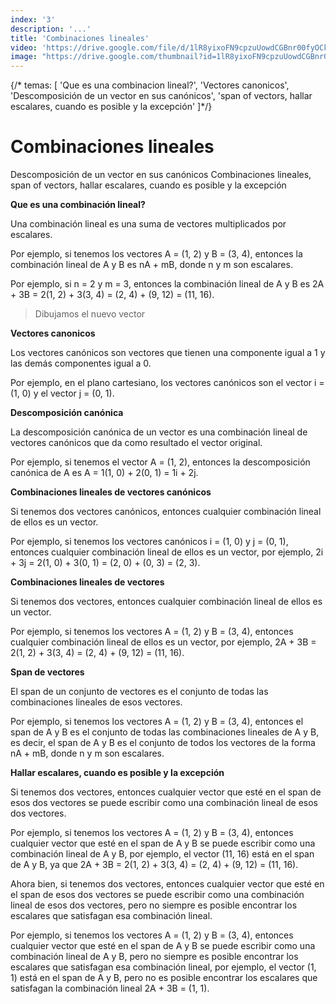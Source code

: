 ```yaml
---
index: '3'
description: '...'
title: 'Combinaciones lineales'
video: 'https://drive.google.com/file/d/1lR8yixoFN9cpzuUowdCGBnr00fyOCkv2/preview'
image: "https://drive.google.com/thumbnail?id=1lR8yixoFN9cpzuUowdCGBnr00fyOCkv2"
---
```


{/* temas: [
    'Que es una combinacion lineal?',
    'Vectores canonicos',
    'Descomposición de un vector en sus canónicos',
    'span of vectors, hallar escalares, cuando es posible y la excepción'
]*/}

# Combinaciones lineales

Descomposición de un vector en sus canónicos
Combinaciones lineales, span of vectors, hallar escalares, cuando es posible y la excepción


**Que es una combinación lineal?**

Una combinación lineal es una suma de vectores multiplicados por escalares.

Por ejemplo, si tenemos los vectores A = (1, 2) y B = (3, 4), entonces la combinación lineal de A y B es nA + mB, donde n y m son escalares.

Por ejemplo, si n = 2 y m = 3, entonces la combinación lineal de A y B es 2A + 3B = 2(1, 2) + 3(3, 4) = (2, 4) + (9, 12) = (11, 16).

> Dibujamos el nuevo vector

**Vectores canonicos**

Los vectores canónicos son vectores que tienen una componente igual a 1 y las demás componentes igual a 0.

Por ejemplo, en el plano cartesiano, los vectores canónicos son el vector i = (1, 0) y el vector j = (0, 1).

**Descomposición canónica**

La descomposición canónica de un vector es una combinación lineal de vectores canónicos que da como resultado el vector original.

Por ejemplo, si tenemos el vector A = (1, 2), entonces la descomposición canónica de A es A = 1(1, 0) + 2(0, 1) = 1i + 2j.

**Combinaciones lineales de vectores canónicos**

Si tenemos dos vectores canónicos, entonces cualquier combinación lineal de ellos es un vector.

Por ejemplo, si tenemos los vectores canónicos i = (1, 0) y j = (0, 1), entonces cualquier combinación lineal de ellos es un vector, por ejemplo, 2i + 3j = 2(1, 0) + 3(0, 1) = (2, 0) + (0, 3) = (2, 3).

**Combinaciones lineales de vectores**

Si tenemos dos vectores, entonces cualquier combinación lineal de ellos es un vector.

Por ejemplo, si tenemos los vectores A = (1, 2) y B = (3, 4), entonces cualquier combinación lineal de ellos es un vector, por ejemplo, 2A + 3B = 2(1, 2) + 3(3, 4) = (2, 4) + (9, 12) = (11, 16).

**Span de vectores**

El span de un conjunto de vectores es el conjunto de todas las combinaciones lineales de esos vectores.

Por ejemplo, si tenemos los vectores A = (1, 2) y B = (3, 4), entonces el span de A y B es el conjunto de todas las combinaciones lineales de A y B, es decir, el span de A y B es el conjunto de todos los vectores de la forma nA + mB, donde n y m son escalares.

**Hallar escalares, cuando es posible y la excepción**

Si tenemos dos vectores, entonces cualquier vector que esté en el span de esos dos vectores se puede escribir como una combinación lineal de esos dos vectores.

Por ejemplo, si tenemos los vectores A = (1, 2) y B = (3, 4), entonces cualquier vector que esté en el span de A y B se puede escribir como una combinación lineal de A y B, por ejemplo, el vector (11, 16) está en el span de A y B, ya que 2A + 3B = 2(1, 2) + 3(3, 4) = (2, 4) + (9, 12) = (11, 16).

Ahora bien, si tenemos dos vectores, entonces cualquier vector que esté en el span de esos dos vectores se puede escribir como una combinación lineal de esos dos vectores, pero no siempre es posible encontrar los escalares que satisfagan esa combinación lineal.

Por ejemplo, si tenemos los vectores A = (1, 2) y B = (3, 4), entonces cualquier vector que esté en el span de A y B se puede escribir como una combinación lineal de A y B, pero no siempre es posible encontrar los escalares que satisfagan esa combinación lineal, por ejemplo, el vector (1, 1) está en el span de A y B, pero no es posible encontrar los escalares que satisfagan la combinación lineal 2A + 3B = (1, 1).
